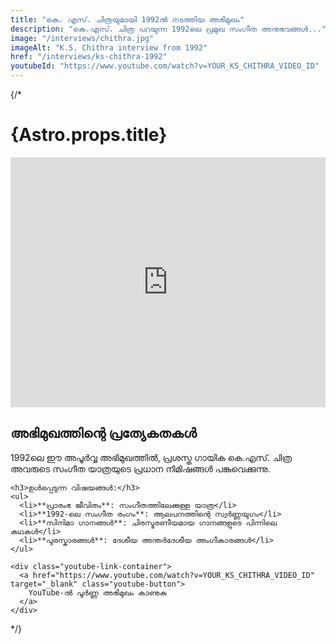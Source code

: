 ```yaml
---
title: "കെ. എസ്. ചിത്രയുമായി 1992ൽ നടത്തിയ അഭിമുഖം"
description: "കെ.എസ്. ചിത്ര പറയുന്ന 1992ലെ പ്രമുഖ സംഗീത അനുഭവങ്ങൾ..."
image: "/interviews/chithra.jpg"
imageAlt: "K.S. Chithra interview from 1992"
href: "/interviews/ks-chithra-1992"
youtubeId: "https://www.youtube.com/watch?v=YOUR_KS_CHITHRA_VIDEO_ID"
---
```


<script>
  {/* Optional: Redirect to YouTube */}
  {/* window.location.href = `https://youtube.com/watch?v=${Astro.props.youtubeId}`; */}
</script>

{/* <div class="interview-container">
  <div class="video-wrapper">
    <h1 class="interview-title">{Astro.props.title}</h1>
    <div class="video-container">
      <iframe 
        width="100%" 
        height="400" 
        src="https://www.youtube.com/embed/YOUR_KS_CHITHRA_VIDEO_ID"
        title={Astro.props.title}
        frameborder="0" 
        allow="accelerometer; autoplay; clipboard-write; encrypted-media; gyroscope; picture-in-picture" 
        allowfullscreen>
      </iframe>
    </div>
  </div>

  <div class="interview-content">
    <h2>അഭിമുഖത്തിന്റെ പ്രത്യേകതകൾ</h2>
    <p>1992ലെ ഈ അപൂർവ്വ അഭിമുഖത്തിൽ, പ്രശസ്ത ഗായിക കെ.എസ്. ചിത്ര അവരുടെ സംഗീത യാത്രയുടെ പ്രധാന നിമിഷങ്ങൾ പങ്കുവെക്കുന്നു.</p>
    
    <h3>ഉൾപ്പെടുന്ന വിഷയങ്ങൾ:</h3>
    <ul>
      <li>**പ്രാരംഭ ജീവിതം**: സംഗീതത്തിലേക്കുള്ള യാത്ര</li>
      <li>**1992-ലെ സംഗീത രംഗം**: ആലപനത്തിന്റെ സ്വർണ്ണയുഗം</li>
      <li>**സിനിമാ ഗാനങ്ങൾ**: ചിരസ്മരണീയമായ ഗാനങ്ങളുടെ പിന്നിലെ കഥകൾ</li>
      <li>**പുരസ്കാരങ്ങൾ**: ദേശീയ അന്തർദേശീയ അംഗീകാരങ്ങൾ</li>
    </ul>

    <div class="youtube-link-container">
      <a href="https://www.youtube.com/watch?v=YOUR_KS_CHITHRA_VIDEO_ID" target="_blank" class="youtube-button">
        YouTube-ൽ പൂർണ്ണ അഭിമുഖം കാണുക
      </a>
    </div>
  </div>
</div> */}

